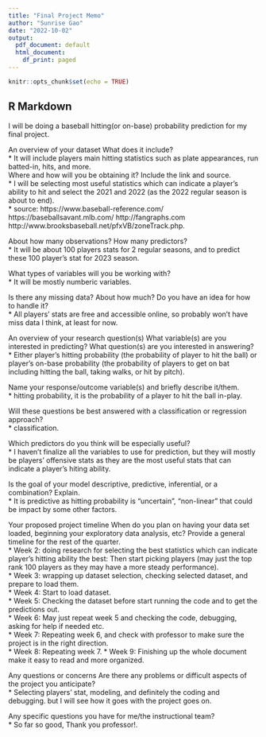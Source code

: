 ```yaml
---
title: "Final Project Memo"
author: "Sunrise Gao"
date: "2022-10-02"
output:
  pdf_document: default
  html_document:
    df_print: paged
---
```


```r
knitr::opts_chunk$set(echo = TRUE)
```

## R Markdown

I will be doing a baseball hitting(or on-base) probability prediction for my final project.

An overview of your dataset
What does it include? \
* It will include players main hitting statistics such as plate appearances, run batted-in, hits, and more.\
Where and how will you be obtaining it? Include the link and source.\
* I will be selecting most useful statistics which can indicate a player's ability to hit and select the 2021 and 2022 (as the 2022 regular season is about to end).\
* source: https://www.baseball-reference.com/ https://baseballsavant.mlb.com/ http://fangraphs.com http://www.brooksbaseball.net/pfxVB/zoneTrack.php. 

About how many observations? How many predictors?\
* It will be about 100 players stats for 2 regular seasons, and to predict these 100 player's stat for 2023 season.\

What types of variables will you be working with?\
* It will be mostly numberic variables.\

Is there any missing data? About how much? Do you have an idea for how to handle it?\
* All players' stats are free and accessible online, so probably won't have miss data I think, at least for now.\

An overview of your research question(s)
What variable(s) are you interested in predicting? What question(s) are you interested in answering?\
* Either player's hitting probability (the probability of player to hit the ball) or player's on-base probability (the probability of players to get on bat including hitting the ball, taking walks, or hit by pitch).\

Name your response/outcome variable(s) and briefly describe it/them.\
* hitting probability, it is the probability of a player to hit the ball in-play.\

Will these questions be best answered with a classification or regression approach?\
* classification.\

Which predictors do you think will be especially useful?\
* I haven't finalize all the variables to use for prediction, but they will mostly be players' offensive stats as they are the most useful stats that can indicate a player's hiting ability.\

Is the goal of your model descriptive, predictive, inferential, or a combination? Explain.\
*  It is predictive as hitting probability is "uncertain", "non-linear" that could be impact by some other factors.\


Your proposed project timeline
When do you plan on having your data set loaded, beginning your exploratory data analysis, etc?
Provide a general timeline for the rest of the quarter.\
* Week 2: doing research for selecting the best statistics which can indicate player's hitting ability the best: Then start picking players (may just the top rank 100 players as they may have a more steady performance).\
* Week 3: wrapping up dataset selection, checking selected dataset, and prepare to load them.\
* Week 4: Start to load dataset.\
* Week 5: Checking the dataset before start running the code and to get the predictions out.\
* Week 6: May just repeat week 5 and checking the code, debugging, asking for help if needed etc.\
* Week 7: Repeating week 6, and check with professor to make sure the project is in the right direction.\
* Week 8: Repeating week 7.
* Week 9: Finishing up the whole document make it easy to read and more organized.\


Any questions or concerns
Are there any problems or difficult aspects of the project you anticipate?\
* Selecting players' stat, modeling, and definitely the coding and debugging. but I will see how it goes with the project goes on.\

Any specific questions you have for me/the instructional team?\
* So far so good, Thank you professor!.\



